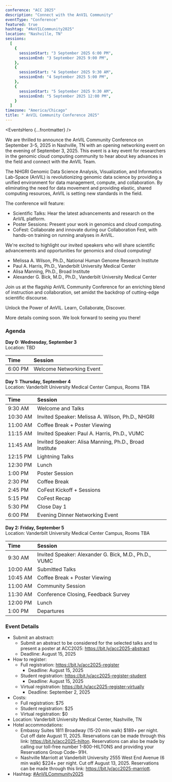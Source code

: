 ```yaml
---
conference: "ACC 2025"
description: "Connect with the AnVIL Community"
eventType: "Conference"
featured: true
hashtag: "#AnVILCommunity2025"
location: "Nashville, TN"
sessions:
  [
    {
      sessionStart: "3 September 2025 6:00 PM",
      sessionEnd: "3 September 2025 9:00 PM",
    },
    {
      sessionStart: "4 September 2025 9:30 AM",
      sessionEnd: "4 September 2025 5:00 PM",
    },
    {
      sessionStart: "5 September 2025 9:30 AM",
      sessionEnd: "5 September 2025 12:00 PM",
    }
  ]
timezone: "America/Chicago"
title: " AnVIL Community Conference 2025"
---
```


<EventsHero {...frontmatter} />

We are thrilled to announce the AnVIL Community Conference on September 3-5, 2025 in Nashville, TN with an opening networking event on the evening of September 3, 2025. This event is a key event for researchers in the genomic cloud computing community to hear about key advances in the field and connect with the AnVIL Team.

The NHGRI Genomic Data Science Analysis, Visualization, and Informatics Lab-Space (AnVIL) is revolutionizing genomic data science by providing a unified environment for data management, compute, and collaboration. By eliminating the need for data movement and providing elastic, shared computing resources, AnVIL is setting new standards in the field.

The conference will feature:

* Scientific Talks: Hear the latest advancements and research on the AnVIL platform.
* Poster Sessions: Present your work in genomics and cloud computing.
* CoFest: Collaborate and innovate during our Collaboration Fest, with hands-on training on running analyses in AnVIL.

We're excited to highlight our invited speakers who will share scientific advancements and opportunities for genomics and cloud computing!

* Melissa A. Wilson, Ph.D., National Human Genome Research Institute
* Paul A. Harris, Ph.D., Vanderbilt University Medical Center
* Alisa Manning, Ph.D., Broad Institute
* Alexander G. Bick, M.D., Ph.D., Vanderbilt University Medical Center

Join us at the flagship AnVIL Community Conference for an enriching blend of instruction and collaboration, set amidst the backdrop of cutting-edge scientific discourse.

Unlock the Power of AnVIL. Learn, Collaborate, Discover.

More details coming soon. We look forward to seeing you there!

### Agenda
**Day 0: Wednesday, September 3**\
Location: TBD

| Time                  | Session                                                                       |
| :-------------------- | :---------------------------------------------------------------------------- |
| <nobr>6:00 PM</nobr>  | Welcome Networking Event                                                      |

**Day 1: Thursday, September 4**\
Location: Vanderbilt University Medical Center Campus, Rooms TBA

| Time                  | Session                                                                       |
| :-------------------- | :---------------------------------------------------------------------------- |
| <nobr>9:30 AM</nobr>  | Welcome and Talks                                                             |
| <nobr>10:30 AM</nobr> | Invited Speaker: Melissa A. Wilson, Ph.D., NHGRI                              |
| <nobr>11:00 AM</nobr> | Coffee Break + Poster Viewing                                                 |
| <nobr>11:15 AM</nobr> | Invited Speaker: Paul A. Harris, Ph.D., VUMC                                  |
| <nobr>11:45 AM</nobr> | Invited Speaker: Alisa Manning, Ph.D., Broad Institute                        |
| <nobr>12:15 PM</nobr> | Lightning Talks                                                               |
| <nobr>12:30 PM</nobr> | Lunch                                                                         |
| <nobr>1:00 PM</nobr>  | Poster Session                                                                |
| <nobr>2:30 PM</nobr>  | Coffee Break                                                                  |
| <nobr>2:45 PM</nobr>  | CoFest Kickoff + Sessions                                                     |
| <nobr>5:15 PM</nobr>  | CoFest Recap                                                                  |
| <nobr>5:30 PM</nobr>  | Close Day 1                                                                   |
| <nobr>6:00 PM</nobr>  | Evening Dinner Networking Event                                               |

**Day 2: Friday, September 5**\
Location: Vanderbilt University Medical Center Campus, Rooms TBA

| Time                  | Session                                                                       |
| :-------------------- | :---------------------------------------------------------------------------- |
| <nobr>9:30 AM</nobr>  | Invited Speaker: Alexander G. Bick, M.D., Ph.D., VUMC                          |
| <nobr>10:00 AM</nobr> | Submitted Talks                                                               |
| <nobr>10:45 AM</nobr> | Coffee Break + Poster Viewing                                                 |
| <nobr>11:00 AM</nobr> | Community Session                                                             |
| <nobr>11:30 AM</nobr> | Conference Closing, Feedback Survey                                           |
| <nobr>12:00 PM</nobr> | Lunch                                                                         |
| <nobr>1:00 PM</nobr>  | Departures                                                                    |

### Event Details
- Submit an abstract: 
  - Submit an abstract to be considered for the selected talks and to present a poster at ACC2025: https://bit.ly/acc2025-abstract
  - Deadline: August 15, 2025
- How to register:
  - Full registration: https://bit.ly/acc2025-register
    - Deadline: August 15, 2025
  - Student registration: https://bit.ly/acc2025-register-student
    - Deadline: August 15, 2025
  - Virtual registration: https://bit.ly/acc2025-register-virtually
    - Deadline: September 2, 2025
- Costs: 
  - Full registration: $75
  - Student registration: $25
  - Virtual registration: $0
- Location: Vanderbilt University Medical Center, Nashville, TN
- Hotel accommodations: 
  - Embassy Suites 1811 Broadway (15-20 min walk) $189+ per night. Cut off date August 11, 2025. Reservations can be made through this link: https://bit.ly/acc2025-hilton. Reservations can also be made by calling our toll-free number 1-800-HILTONS and providing your Reservations Group Code– 91H.
  - Nashville Marriott at Vanderbilt University  2555 West End Avenue (6 min walk) $224+ per night. Cut off August 13, 2025. Reservations can be made through this link: https://bit.ly/acc2025-marriott.
- Hashtag: [#AnVILCommunity2025](https://twitter.com/hashtag/AnVILCommunity2025)
